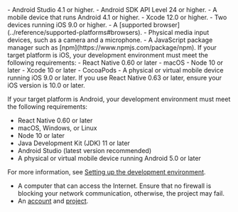 <PlatformWrapper platform="android">
- Android Studio 4.1 or higher.
- Android SDK API Level 24 or higher.
- A mobile device that runs Android 4.1 or higher.
</PlatformWrapper>
<PlatformWrapper platform="ios">
- Xcode 12.0 or higher.
- Two devices running iOS 9.0 or higher.
</PlatformWrapper>
<PlatformWrapper platform="web">
- A [supported browser](../reference/supported-platforms#browsers).
- Physical media input devices, such as a camera and a microphone.
- A JavaScript package manager such as [npm](https://www.npmjs.com/package/npm).
</PlatformWrapper>
<PlatformWrapper platform="react-native">
If your target platform is iOS, your development environment must meet the following requirements:
- React Native 0.60 or later
- macOS
- Node 10 or later
- Xcode 10 or later
- CocoaPods
- A physical or virtual mobile device running iOS 9.0 or later. If you use React Native 0.63 or later, ensure your iOS version is 10.0 or later.

If your target platform is Android, your development environment must meet the following requirements:
- React Native 0.60 or later
- macOS, Windows, or Linux
- Node 10 or later
- Java Development Kit (JDK) 11 or later
- Android Studio (latest version recommended)
- A physical or virtual mobile device running Android 5.0 or later

For more information, see [Setting up the development environment](https://reactnative.dev/docs/environment-setup). 
</PlatformWrapper>
- A computer that can access the Internet.
  Ensure that no firewall is blocking your network communication, otherwise, the project may fail.
- An <Vg k="COMPANY"/> [account](../reference/manage-agora-account#create-an-agora-account) and [project](../reference/manage-agora-account#create-an-agora-project).
